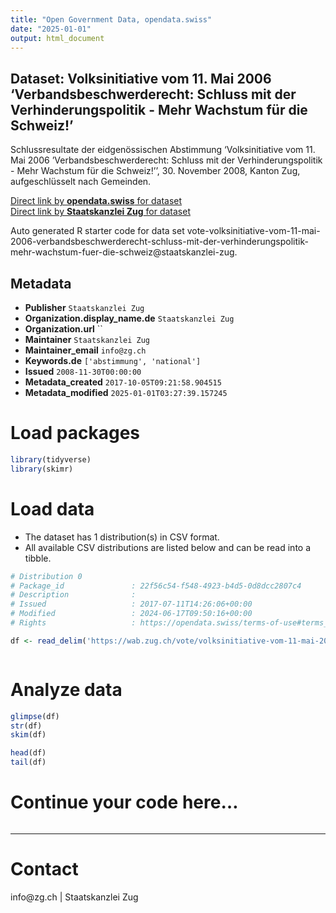 ```yaml
---
title: "Open Government Data, opendata.swiss"
date: "2025-01-01"
output: html_document
---
```


## Dataset: Volksinitiative vom 11. Mai 2006 'Verbandsbeschwerderecht: Schluss mit der Verhinderungspolitik - Mehr Wachstum für die Schweiz!'

Schlussresultate der eidgenössischen Abstimmung 'Volksinitiative vom 11. Mai 2006 'Verbandsbeschwerderecht: Schluss mit der Verhinderungspolitik - Mehr Wachstum für die Schweiz!'', 30. November 2008, Kanton Zug, aufgeschlüsselt nach Gemeinden.

[Direct link by **opendata.swiss** for dataset](https://opendata.swiss/de/dataset/volksinitiative-vom-11-mai-2006-verbandsbeschwerderecht-schluss-mit-der-verhinderungspolitik-m)<br>
[Direct link by **Staatskanzlei Zug** for dataset](https://wab.zug.ch/vote/volksinitiative-vom-11-mai-2006-verbandsbeschwerderecht-schluss-mit-der-verhinderungspolitik-mehr-wachstum-fuer-die-schweiz/data)

Auto generated R starter code for data set vote-volksinitiative-vom-11-mai-2006-verbandsbeschwerderecht-schluss-mit-der-verhinderungspolitik-mehr-wachstum-fuer-die-schweiz@staatskanzlei-zug.

## Metadata

- **Publisher** `Staatskanzlei Zug`
- **Organization.display_name.de** `Staatskanzlei Zug`
- **Organization.url** ``
- **Maintainer** `Staatskanzlei Zug`
- **Maintainer_email** `info@zg.ch`
- **Keywords.de** `['abstimmung', 'national']`
- **Issued** `2008-11-30T00:00:00`
- **Metadata_created** `2017-10-05T09:21:58.904515`
- **Metadata_modified** `2025-01-01T03:27:39.157245`


# Load packages

```r

library(tidyverse)
library(skimr)

```

# Load data

-   The dataset has 1 distribution(s) in CSV format.
-   All available CSV distributions are listed below and can be read into a tibble.

```r

# Distribution 0
# Package_id               : 22f56c54-f548-4923-b4d5-0d8dcc2807c4
# Description              : 
# Issued                   : 2017-07-11T14:26:06+00:00
# Modified                 : 2024-06-17T09:50:16+00:00
# Rights                   : https://opendata.swiss/terms-of-use#terms_by

df <- read_delim('https://wab.zug.ch/vote/volksinitiative-vom-11-mai-2006-verbandsbeschwerderecht-schluss-mit-der-verhinderungspolitik-mehr-wachstum-fuer-die-schweiz/data-csv')



```

# Analyze data

```r

glimpse(df)
str(df)
skim(df)

head(df)
tail(df)

```

# Continue your code here...

```r

```

------------------------------------------------------------------------

# Contact

info@zg.ch | Staatskanzlei Zug
